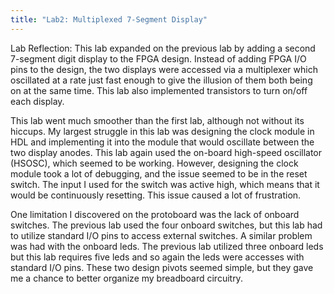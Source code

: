 ```yaml
---
title: "Lab2: Multiplexed 7-Segment Display"
---
```


Lab Reflection:
This lab expanded on the previous lab by adding a second 7-segment digit display to the FPGA design. Instead of adding FPGA I/O pins to
the design, the two displays were accessed via a multiplexer which oscillated at a rate just fast enough to give the illusion of them
both being on at the same time. This lab also implemented transistors to turn on/off each display.

This lab went much smoother than the first lab, although not without its hiccups. My largest struggle in this lab was designing the clock
module in HDL and implementing it into the module that would oscillate between the two display anodes. This lab again used the on-board
high-speed oscillator (HSOSC), which seemed to be working. However, designing the clock module took a lot of debugging, and the issue
seemed to be in the reset switch. The input I used for the switch was active high, which means that it would be continuously resetting.
This issue caused a lot of frustration.

One limitation I discovered on the protoboard was the lack of onboard switches. The previous lab used the four onboard switches, but this
lab had to utilize standard I/O pins to access external switches. A similar problem was had with the onboard leds. The previous lab
utilized three onboard leds but this lab requires five leds and so again the leds were accesses with standard I/O pins. These two 
design pivots seemed simple, but they gave me a chance to better organize my breadboard circuitry. 